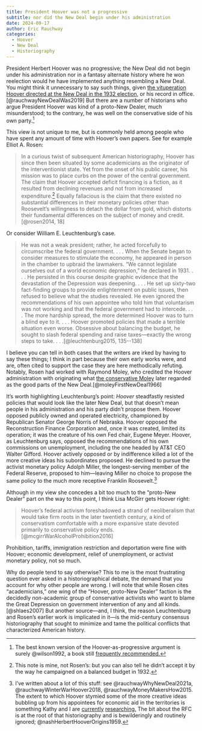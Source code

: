 ```yaml
---
title: President Hoover was not a progressive
subtitle: nor did the New Deal begin under his administration
date: 2024-09-17
author: Eric Rauchway
categories:
  - Hoover
  - New Deal 
  - Historiography
---
```


President Herbert Hoover was no progressive; the New Deal did not begin under his administration nor in a fantasy alternate history where he won reelection would he have implemented anything resembling a New Deal. You might think it unnecessary to say such things, given [the vituperation Hoover directed at the New Deal in the 1932 election,](https://erauchway.github.io/#category=Election%20of%201932) or his record in office.[@rauchwayNewDealWas2019] But there are a number of historians who argue President Hoover was kind of a proto-New Dealer, much misunderstood; to the contrary, he was well on the conservative side of his own party.[^3]

This view is not unique to me, but is commonly held among people who have spent any amount of time with Hoover's own papers. See for example Elliot A. Rosen:

>In a curious twist of subsequent American historiography, Hoover has since then been situated by some academicians as the originator of the interventionist state. Yet from the onset of his public career, his mission was to place curbs on the power of the central government. The claim that Hoover accepted deficit financing is a fiction, as it resulted from declining revenues and not from increased expenditure.[^1] Equally fallacious is the claim that there existed no substantial differences in their monetary policies other than Roosevelt's willingness to detach the dollar from gold, which distorts their fundamental differences on the subject of money and credit.[@rosen2014, 18]

Or consider William E. Leuchtenburg's case.

>He was not a weak president; rather, he acted forcefully to circumscribe the federal government. . . . When the Senate began to consider measures to stimulate the economy, he appeared in person in the chamber to upbraid the lawmakers. "We cannot legislate ourselves out of a world economic depression," he declared in 1931. . . . He persisted in this course despite graphic evidence that the devastation of the Depression was deepening. . . . He set up sixty-two fact-finding groups to provide enlightenment on public issues, then refused to believe what the studies revealed. He even ignored the recommendations of his own appointee who told him that voluntarism was not working and that the federal government had to intercede. . . . The more hardship spread, the more determined Hoover was to turn a blind eye to it. . . . Hoover promoted policies that made a terrible situation even worse. Obsessive about balancing the budget, he sought to slash federal spending and raise taxes---exactly the wrong steps to take. . . .[@leuchtenburg2015, 135--138]

I believe you can tell in both cases that the writers are irked by having to say these things; I think in part because their own early works were, and are, often cited to support the case they are here methodically refuting. Notably, Rosen had worked with Raymond Moley, who credited the Hoover administration with originating what [the conservative Moley](https://erauchway.github.io/posts/moley/index.html) later regarded as the good parts of the New Deal.[@moleyFirstNewDeal1966] 

It's worth highlighting Leuchtenburg's point: *Hoover* steadfastly resisted policies that would look like the later New Deal, but that doesn't mean people in his administration and his party didn't propose them. Hoover opposed publicly owned and operated electricity, championed by Republican Senator George Norris of Nebraska. Hoover opposed the Reconstruction Finance Corporation and, once it was created, limited its operation; it was the creature of his own Fed chair, Eugene Meyer. Hoover, as Leuchtenburg says, opposed the recommendations of his own commissions on unemployment, including the one headed by AT&T CEO Walter Gifford. Hoover actively opposed or by indifference killed a lot of the more creative ideas his subordinates proposed. He declined to pursue the activist monetary policy Adolph Miller, the longest-serving member of the Federal Reserve, proposed to him---leaving Miller no choice to propose the same policy to the much more receptive Franklin Roosevelt.[^2] 

Although in my view she concedes a bit too much to the "proto-New Dealer" part on the way to this point, I think Lisa McGirr gets Hoover right:

>Hoover's federal activism foreshadowed a strand of neoliberalism that would take firm roots in the later twentieth century, a kind of conservatism comfortable with a more expansive state devoted primarily to conservative policy ends.[@mcgirrWarAlcoholProhibition2016]

Prohibition, tariffs, immigration restriction and deportation were fine with Hoover; economic development, relief of unemployment, or activist monetary policy, not so much.

Why do people tend to say otherwise? This to me is the most frustrating question ever asked in a historiographical debate, the demand that you account for why other people are wrong. I will note that while Rosen cites "academicians," one wing of the "Hoover, proto-New Dealer" faction is the decidedly non-academic group of conservative activists who want to blame the Great Depression on government intervention of any and all kinds.[@shlaes2007] But another source---and, I think, the reason Leuchtenburg and Rosen's earlier work is implicated in it---is the mid-century consensus historiography that sought to minimize and tame the political conflicts that characterized American history.


[^1]: This note is mine, not Rosen's: but you can also tell he didn't accept it by the way he campaigned on a balanced budget in 1932.

[^2]: I've written about a lot of this stuff: see @rauchwayWhyNewDeal2021a, @rauchwayWinterWarHoover2018, @rauchwayMoneyMakersHow2015. The extent to which Hoover stymied some of the more creative ideas bubbling up from his appointees for economic aid in the territories is something Kathy and I are [currently](https://erauchway.github.io/posts/archives1/) [researching.](https://erauchway.github.io/posts/archives2/) The bit about the RFC is at the root of that historiography and is bewilderingly and routinely ignored; @nashHerbertHooverOrigins1959.

[^3]: The best known version of the Hoover-as-progressive argument is surely @wilson1992, a book still [frequently recommended.](https://estore.archives.gov/hoover/product/herbert-hoover-forgotten-progressive)